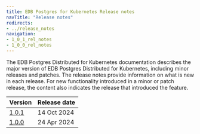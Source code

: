 ```yaml
---
title: EDB Postgres for Kubernetes Release notes
navTitle: "Release notes"
redirects:
- ../release_notes
navigation:
- 1_0_1_rel_notes
- 1_0_0_rel_notes
---
```


The EDB Postgres Distributed for Kubernetes documentation describes the major version of EDB Postgres Distributed for Kubernetes, including minor releases and patches. The release notes provide information on what is new in each release. For new functionality introduced in a minor or patch release, the content also indicates the release that introduced the feature.

|          Version           | Release date |
| -------------------------- | ------------ |
| [1.0.1](1_0_1_rel_notes)   | 14 Oct 2024  |
| [1.0.0](1_0_0_rel_notes)   | 24 Apr 2024  |


